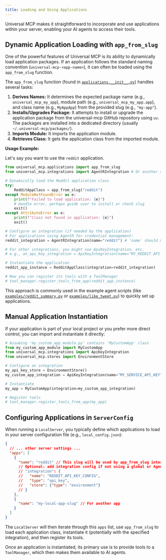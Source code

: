 ```yaml
---
title: Loading and Using Applications
---
```


Universal MCP makes it straightforward to incorporate and use applications within your server, enabling your AI agents to access their tools.

## Dynamic Application Loading with `app_from_slug`

One of the powerful features of Universal MCP is its ability to dynamically load application packages. If an application follows the standard naming convention (`universal-mcp-<app-name>`), it can often be loaded using the `app_from_slug` function.

The `app_from_slug` function (found in [`applications.__init__.py`](https://github.com/universal-mcp/universal-mcp/blob/master/src/universal_mcp/applications/__init__.py)) handles several tasks:
1.  **Derives Names:** It determines the expected package name (e.g., `universal_mcp_my_app`), module path (e.g., `universal_mcp_my_app.app`), and class name (e.g., `MyAppApp`) from the provided slug (e.g., `"my-app"`).
2.  **Installs/Upgrades Package:** It attempts to install or upgrade the application package from the universal-mcp GitHub repository using `uv`. The packages are installed into a dedicated directory (usually `~/.universal-mcp/packages/`).
3.  **Imports Module:** It imports the application module.
4.  **Retrieves Class:** It gets the application class from the imported module.

**Usage Example:**

Let's say you want to use the `reddit` application.

```python
from universal_mcp.applications import app_from_slug
from universal_mcp.integrations import AgentRIntegration # Or another appropriate integration

# Dynamically load the Reddit application class
try:
    RedditAppClass = app_from_slug("reddit")
except ModuleNotFoundError as e:
    print(f"Failed to load application: {e}")
    # Handle error, perhaps guide user to install or check slug
    exit()
except AttributeError as e:
    print(f"Class not found in application: {e}")
    exit()

# Configure an integration (if needed by the application)
# For applications using AgentR for credential management:
reddit_integration = AgentRIntegration(name="reddit") # 'name' should match the integration configured on AgentR

# For other integrations, you might use ApiKeyIntegration, etc.
# e.g., an_api_key_integration = ApiKeyIntegration(name="MY_REDDIT_API_KEY_CONFIG", store=my_store)

# Instantiate the application
reddit_app_instance = RedditAppClass(integration=reddit_integration)

# Now you can register its tools with a ToolManager
# tool_manager.register_tools_from_app(reddit_app_instance)
```

This approach is commonly used in the example agent scripts (like [`examples/reddit_summary.py`](https://github.com/universal-mcp/examples/blob/master/agents/reddit_summary.py) or [`examples/like_tweet.py`](https://github.com/universal-mcp/examples/blob/master/agents/like_tweet.py)) to quickly set up applications.

## Manual Application Instantiation

If your application is part of your local project or you prefer more direct control, you can import and instantiate it directly:

```python
# Assuming 'my_custom_app_module.py' contains 'MyCustomApp' class
from my_custom_app_module import MyCustomApp
from universal_mcp.integrations import ApiKeyIntegration
from universal_mcp.stores import EnvironmentStore

# Configure an integration
my_api_key_store = EnvironmentStore()
my_custom_app_integration = ApiKeyIntegration(name="MY_SERVICE_API_KEY", store=my_api_key_store)

# Instantiate
my_app = MyCustomApp(integration=my_custom_app_integration)

# Register tools
# tool_manager.register_tools_from_app(my_app)
```

## Configuring Applications in `ServerConfig`

When running a `LocalServer`, you typically define which applications to load in your server configuration file (e.g., `local_config.json`):

```json
{
  // ... other server settings ...
  "apps": [
    {
      "name": "reddit" // This slug will be used by app_from_slug internally
      // Optional: add integration config if not using a global or AgentR managed one
      // "integration": {
      //   "name": "REDDIT_API_KEY_CONFIG",
      //   "type": "api_key",
      //   "store": {"type": "environment"}
      // }
    },
    {
      "name": "my-local-app-slug" // For another app
    }
  ]
}
```
The `LocalServer` will then iterate through this `apps` list, use `app_from_slug` to load each application class, instantiate it (potentially with the specified integration), and then register its tools.

Once an application is instantiated, its primary use is to provide tools to a `ToolManager`, which then makes them available to AI agents.